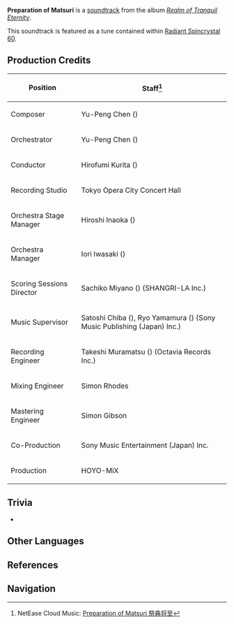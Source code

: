 {{Soundtrack Infobox
|title          =
|image          = Realm of Tranquil Eternity.png
|album          = Realm of Tranquil Eternity
|disc           = 1
|number         = 24
|featured       =
|featured2      =
|featured3      =
|featured_disc  =
|featured_disc2 =
|featured_disc3 =
|youtube_id     = 1xMRU4D9ODc
|youtube_time   = 2289
|spotify_id     = 0zSvfU4IZzB1M0QFiVJYAp
|played_in      = Amakane Island; Mt. Yougou
|during         = [[Amakane Island]], [[Mt. Yougou]]
|domain         =
|previous       = Interwoven Nostalgia
|next           = Island of Hanabi
}}
'''Preparation of Matsuri''' is a [[soundtrack]] from the album ''[[Realm of Tranquil Eternity]]''.

This soundtrack is featured as a tune contained within [[Radiant Spincrystal 60]].

==Production Credits==
{| class="wikitable" style="text-align:left; height:0.5em"
! Position
! Staff<ref>NetEase Cloud Music: [https://music.163.com/#/song?id=1879098374 Preparation of Matsuri 祭典将至]</ref>
|-
! Composer
| Yu-Peng Chen ({{zh|陈致逸}})
|-
! Orchestrator
| Yu-Peng Chen ({{zh|陈致逸}})
|-
! Conductor
| Hirofumi Kurita ({{ja|栗田 博文}})
|-
! Recording Studio
| Tokyo Opera City Concert Hall
|-
! Orchestra Stage Manager
| Hiroshi Inaoka ({{ja|稲岡 宏司}})
|-
! Orchestra Manager
| Iori Iwasaki ({{ja|岩崎 井織}})
|-
! Scoring Sessions Director
| Sachiko Miyano ({{ja|宮野 幸子}}) (SHANGRI-LA Inc.)
|-
! Music Supervisor
| Satoshi Chiba ({{ja|千葉 智史}}), Ryo Yamamura ({{ja|山村 涼}}) (Sony Music Publishing (Japan) Inc.)
|-
! Recording Engineer
| Takeshi Muramatsu ({{ja|村松 健}}) (Octavia Records Inc.)
|-
! Mixing Engineer
| Simon Rhodes
|-
! Mastering Engineer
| Simon Gibson
|-
! Co-Production
| Sony Music Entertainment (Japan) Inc.
|-
! Production
| HOYO-MiX
|}

==Trivia==
* {{Transclude|Separated Dream|ShogunTheme|section=1}}

==Other Languages==
{{Other Languages
|en      = Preparation of Matsuri
|zhs     = 祭典将至
|zhs_rm  = Jìdiǎn Jiāng Zhì
|zht     = 祭典將至
|zht_rm  = Jìdiǎn Jiāng Zhì
|zh_tl   = 
|ja      = 祭りがやってくる
|ja_rm   = Matsuri ga Yatte-kuru
|ja_tl   = 
|ko      = {{sic|Preperation}} of MatsuriPreparation of Matsuri<ref name="RS">{{Ref/Item|Radiant Spincrystal 60|note=Korean, Spanish, French, Russian, Thai, Vietnamese, German, Indonesian, Portuguese, Turkish}}</ref>
|es      = Preparation of Matsuri<ref name="RS" />
|fr      = Preparation of Matsuri<ref name="RS" />
|ru      = Preparation of Matsuri<ref name="RS" />
|th      = Preparation of Matsuri<ref name="RS" />
|vi      = Ngày Lễ Sắp Đến<ref name="RS" />
|de      = Preparation of Matsuri<ref name="RS" />
|id      = Preparation of Matsuri<ref name="RS" />
|pt      = Preparation of Matsuri<ref name="RS" />
|tr      = Preparation of Matsuri<ref name="RS" />
|it      = 
}}

==References==
{{Reflist}}

==Navigation==
{{Soundtrack Navbox|Realm of Tranquil Eternity}}